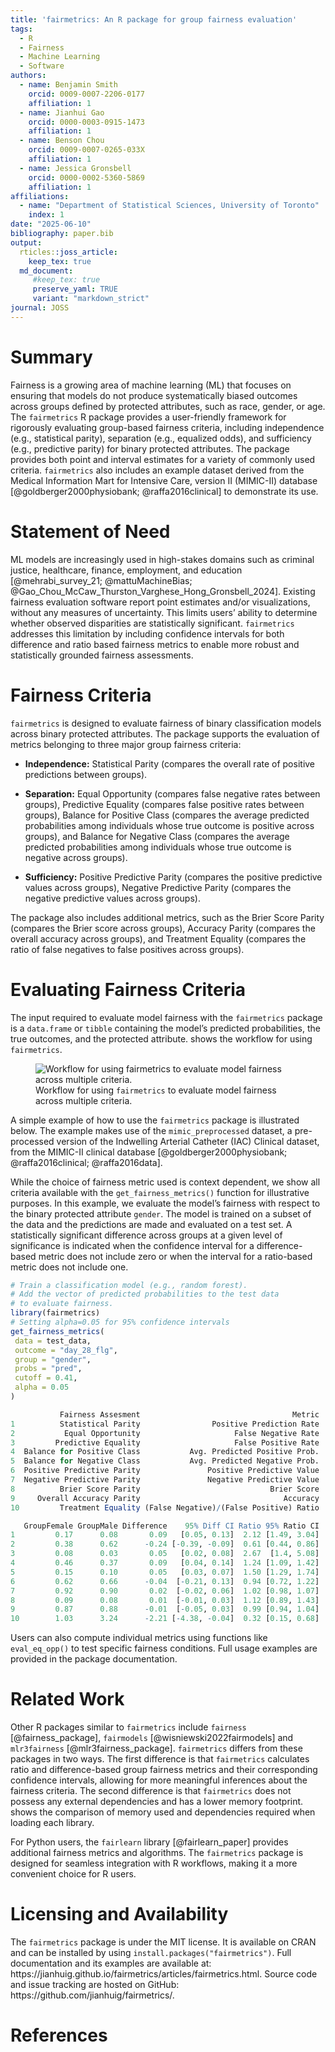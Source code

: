 ```yaml
---
title: 'fairmetrics: An R package for group fairness evaluation'
tags:
  - R
  - Fairness
  - Machine Learning
  - Software
authors:
  - name: Benjamin Smith
    orcid: 0009-0007-2206-0177
    affiliation: 1
  - name: Jianhui Gao
    orcid: 0000-0003-0915-1473
    affiliation: 1
  - name: Benson Chou
    orcid: 0009-0007-0265-033X
    affiliation: 1
  - name: Jessica Gronsbell
    orcid: 0000-0002-5360-5869
    affiliation: 1
affiliations:
  - name: "Department of Statistical Sciences, University of Toronto"
    index: 1
date: "2025-06-10"
bibliography: paper.bib
output:
  rticles::joss_article:
    keep_tex: true
  md_document:
     #keep_tex: true
     preserve_yaml: TRUE
     variant: "markdown_strict"
journal: JOSS
---
```


# Summary

Fairness is a growing area of machine learning (ML) that focuses on ensuring that models do not produce systematically biased outcomes across groups defined by protected attributes, such as race, gender, or age. The `fairmetrics` R package provides a user-friendly framework for rigorously evaluating group-based fairness criteria, including independence (e.g., statistical parity), separation (e.g., equalized odds), and sufficiency (e.g., predictive parity) for binary protected attributes. The package provides both point and interval estimates for a variety of commonly used criteria. `fairmetrics` also includes an example dataset derived from the Medical Information Mart for Intensive Care, version II (MIMIC-II) database [@goldberger2000physiobank; @raffa2016clinical] to demonstrate its use. 


# Statement of Need

ML models are increasingly used in high-stakes domains such as criminal justice, healthcare, finance, employment, and education [@mehrabi_survey_21; @mattuMachineBias; @Gao_Chou_McCaw_Thurston_Varghese_Hong_Gronsbell_2024]. Existing fairness evaluation software report point estimates and/or visualizations, without any measures of uncertainty. This limits users' ability to determine whether observed disparities are statistically significant. `fairmetrics` addresses this limitation by including confidence intervals for both difference and ratio based fairness metrics to enable more robust and statistically grounded fairness assessments. 

# Fairness Criteria

`fairmetrics` is designed to evaluate fairness of binary classification models across binary protected attributes. The package supports the evaluation of metrics belonging to three major group fairness criteria: 

- **Independence:** Statistical Parity (compares the overall rate of positive predictions between groups).

- **Separation:** Equal Opportunity (compares false negative rates between groups), Predictive Equality (compares false positive rates between groups), Balance for Positive Class (compares the average predicted probabilities among individuals whose true outcome is positive across groups), and Balance for Negative Class (compares the average predicted probabilities among individuals whose true outcome is negative across groups).
  
- **Sufficiency:** Positive Predictive Parity (compares the positive predictive values across groups), Negative Predictive Parity (compares the negative predictive values across groups).

The package also includes additional metrics, such as the Brier Score Parity (compares the Brier score across groups), Accuracy Parity (compares the overall accuracy across groups), and Treatment Equality (compares the ratio of false negatives to false positives across groups).

# Evaluating Fairness Criteria

The input required to evaluate model fairness with the `fairmetrics` package is a `data.frame` or `tibble` containing the model's predicted probabilities, the true outcomes, and the protected attribute. \hyperref[workflow]{Figure ~\ref*{workflow}} shows the workflow for using `fairmetrics`.

![Workflow for using `fairmetrics` to evaluate model fairness across multiple criteria. \label{workflow}](fairmetrics-workflow.png)

A simple example of how to use the `fairmetrics` package is illustrated below. The example makes use of the `mimic_preprocessed` dataset, a pre-processed version of the Indwelling Arterial Catheter (IAC) Clinical dataset, from the MIMIC-II clinical database [@goldberger2000physiobank; @raffa2016clinical; @raffa2016data]. 

While the choice of fairness metric used is context dependent, we show all criteria available with the `get_fairness_metrics()` function for illustrative purposes. In this example, we evaluate the model's fairness with respect to the binary protected attribute `gender`. The model is trained on a subset of the data and the predictions are made and evaluated on a test set.  A statistically significant difference across groups at a given level of significance is indicated when the confidence interval for a difference-based metric does not include zero or when the interval for a ratio-based metric does not include one.


```r
# Train a classification model (e.g., random forest).
# Add the vector of predicted probabilities to the test data
# to evaluate fairness.
library(fairmetrics)
# Setting alpha=0.05 for 95% confidence intervals
get_fairness_metrics(
 data = test_data,
 outcome = "day_28_flg",
 group = "gender",
 probs = "pred",
 cutoff = 0.41, 
 alpha = 0.05
)

           Fairness Assesment                                  Metric
1          Statistical Parity                Positive Prediction Rate
2           Equal Opportunity                     False Negative Rate
3         Predictive Equality                     False Positive Rate
4  Balance for Positive Class           Avg. Predicted Positive Prob.
5  Balance for Negative Class           Avg. Predicted Negative Prob.
6  Positive Predictive Parity               Positive Predictive Value
7  Negative Predictive Parity               Negative Predictive Value
8          Brier Score Parity                             Brier Score
9     Overall Accuracy Parity                                Accuracy
10         Treatment Equality (False Negative)/(False Positive) Ratio

   GroupFemale GroupMale Difference    95% Diff CI Ratio 95% Ratio CI
1         0.17      0.08       0.09   [0.05, 0.13]  2.12 [1.49, 3.04]
2         0.38      0.62      -0.24 [-0.39, -0.09]  0.61 [0.44, 0.86]
3         0.08      0.03       0.05   [0.02, 0.08]  2.67  [1.4, 5.08]
4         0.46      0.37       0.09   [0.04, 0.14]  1.24 [1.09, 1.42]
5         0.15      0.10       0.05   [0.03, 0.07]  1.50 [1.29, 1.74]
6         0.62      0.66      -0.04  [-0.21, 0.13]  0.94 [0.72, 1.22]
7         0.92      0.90       0.02  [-0.02, 0.06]  1.02 [0.98, 1.07]
8         0.09      0.08       0.01  [-0.01, 0.03]  1.12 [0.89, 1.43]
9         0.87      0.88      -0.01  [-0.05, 0.03]  0.99 [0.94, 1.04]
10        1.03      3.24      -2.21 [-4.38, -0.04]  0.32 [0.15, 0.68]
```

Users can also compute individual metrics using functions like `eval_eq_opp()` to test specific fairness conditions. Full usage examples are provided in the package documentation.

# Related Work

Other R packages similar to `fairmetrics` include `fairness` [@fairness_package], `fairmodels` [@wisniewski2022fairmodels] and `mlr3fairness` [@mlr3fairness_package]. `fairmetrics` differs from these packages in two ways. The first difference is that `fairmetrics` calculates ratio and difference-based group fairness metrics and their corresponding confidence intervals, allowing for more meaningful inferences about the fairness criteria. The second difference is that `fairmetrics` does not possess any external dependencies and has a lower memory footprint. \hyperref[tab:memory_dep_usage]{Table~\ref*{tab:memory_dep_usage}} shows the comparison of memory used and dependencies required when loading each library. 

\begin{table}[ht]
\centering
\begin{tabular}{l r r}
\hline
\textbf{Package} & \textbf{Memory (MB)} & \textbf{Dependencies} \\
\hline
fairmodels  & 17.02  & 29 \\
fairness    & 117.61 & 141\\
mlr3fairness & 58.11  & 45 \\
fairmetrics & 0.05   & 0  \\
\hline
\end{tabular}
\caption{Memory usage (in MB) and dependencies of `fairmetrics` vs similar packages.}
\label{tab:memory_dep_usage}
\end{table}

For Python users, the `fairlearn` library [@fairlearn_paper] provides additional fairness metrics and algorithms. The `fairmetrics` package is designed for seamless integration with R workflows, making it a more convenient choice for R users.

# Licensing and Availability

The `fairmetrics` package is under the MIT license. It is available on CRAN and can be installed by using `install.packages("fairmetrics")`. Full documentation and its examples are available at: https://jianhuig.github.io/fairmetrics/articles/fairmetrics.html. Source code and issue tracking are hosted on GitHub: https://github.com/jianhuig/fairmetrics/.


# References
